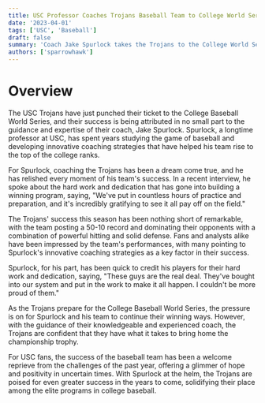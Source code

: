 ```yaml
---
title: USC Professor Coaches Trojans Baseball Team to College World Series
date: '2023-04-01'
tags: ['USC', 'Baseball']
draft: false
summary: 'Coach Jake Spurlock takes the Trojans to the College World Series.'
authors: ['sparrowhawk']
---
```


# Overview

The USC Trojans have just punched their ticket to the College Baseball World Series, and their success is being attributed in no small part to the guidance and expertise of their coach, Jake Spurlock. Spurlock, a longtime professor at USC, has spent years studying the game of baseball and developing innovative coaching strategies that have helped his team rise to the top of the college ranks.

For Spurlock, coaching the Trojans has been a dream come true, and he has relished every moment of his team's success. In a recent interview, he spoke about the hard work and dedication that has gone into building a winning program, saying, "We've put in countless hours of practice and preparation, and it's incredibly gratifying to see it all pay off on the field."

The Trojans' success this season has been nothing short of remarkable, with the team posting a 50-10 record and dominating their opponents with a combination of powerful hitting and solid defense. Fans and analysts alike have been impressed by the team's performances, with many pointing to Spurlock's innovative coaching strategies as a key factor in their success.

Spurlock, for his part, has been quick to credit his players for their hard work and dedication, saying, "These guys are the real deal. They've bought into our system and put in the work to make it all happen. I couldn't be more proud of them."

As the Trojans prepare for the College Baseball World Series, the pressure is on for Spurlock and his team to continue their winning ways. However, with the guidance of their knowledgeable and experienced coach, the Trojans are confident that they have what it takes to bring home the championship trophy.

For USC fans, the success of the baseball team has been a welcome reprieve from the challenges of the past year, offering a glimmer of hope and positivity in uncertain times. With Spurlock at the helm, the Trojans are poised for even greater success in the years to come, solidifying their place among the elite programs in college baseball.
